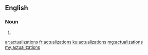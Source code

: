 ==English==

===Noun===
{{head|en|plural}}

# {{plural of|actualization|lang=en}}

[[ar:actualizations]]
[[fr:actualizations]]
[[ku:actualizations]]
[[mg:actualizations]]
[[my:actualizations]]
